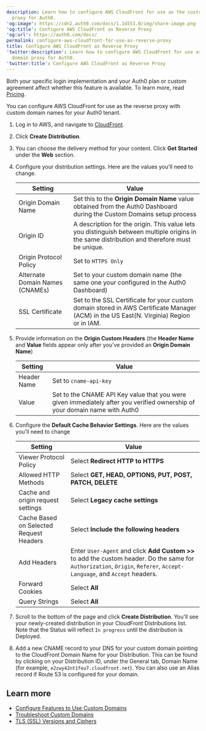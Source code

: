 ```yaml
---
description: Learn how to configure AWS CloudFront for use as the custom domain
  proxy for Auth0.
'og:image': https://cdn2.auth0.com/docs/1.14553.0/img/share-image.png
'og:title': Configure AWS CloudFront as Reverse Proxy
'og:url': https://auth0.com/docs/
permalink: configure-aws-cloudfront-for-use-as-reverse-proxy
title: Configure AWS CloudFront as Reverse Proxy
'twitter:description': Learn how to configure AWS CloudFront for use as the custom
  domain proxy for Auth0.
'twitter:title': Configure AWS CloudFront as Reverse Proxy
---
```

<Card title="Availability varies by Auth0 plan">

Both your specific login implementation and your Auth0 plan or custom agreement affect whether this feature is available. To learn more, read [Pricing](https://auth0.com/pricing).

</Card>

You can configure AWS CloudFront for use as the reverse proxy with <Tooltip tip="Custom Domain: Third-party domain with a specialized, or vanity, name." cta="View Glossary" href="/glossary?term=custom+domain">custom domain</Tooltip> names for your Auth0 tenant.

1. Log in to AWS, and navigate to [CloudFront](https://console.aws.amazon.com/cloudfront).
2. Click **Create Distribution**.
3. You can choose the delivery method for your content. Click **Get Started** under the **Web** section.
4. Configure your distribution settings. Here are the values you'll need to change.

   <table class="table"><thead>
   <tr>
   <th>Setting</th>
   <th>Value</th>
   </tr>
   </thead>
   <tbody>
   <tr>
   <td>Origin Domain Name</td>
   <td>Set this to the <strong>Origin Domain Name</strong> value obtained from the Auth0 Dashboard during the Custom Domains setup process</td>
   </tr>
   <tr>
   <td>Origin ID</td>
   <td>A description for the origin. This value lets you distinguish between multiple origins in the same distribution and therefore must be unique.</td>
   </tr>
   <tr>
   <td>Origin Protocol Policy</td>
   <td>Set to <code>HTTPS Only</code></td>
   </tr>
   <tr>
   <td>Alternate Domain Names (CNAMEs)</td>
   <td>Set to your custom domain name (the same one your configured in the Auth0 Dashboard)</td>
   </tr>
   <tr>
   <td>SSL Certificate</td>
   <td>Set to the SSL Certificate for your custom domain stored in AWS Certificate Manager (ACM) in the US East(N. Virginia) Region or in IAM.</td>
   </tr>
   </tbody>
   </table>
5. Provide information on the **Origin Custom Headers** (the **Header Name** and **Value** fields appear only after you've provided an **Origin Domain Name**)

   <table class="table"><thead>
   <tr>
   <th>Setting</th>
   <th>Value</th>
   </tr>
   </thead>
   <tbody>
   <tr>
   <td>Header Name</td>
   <td>Set to <code>cname-api-key</code></td>
   </tr>
   <tr>
   <td>Value</td>
   <td>Set to the CNAME API Key value that you were given immediately after you verified ownership of your domain name with Auth0</td>
   </tr>
   </tbody>
   </table>
6. Configure the **Default Cache Behavior Settings**. Here are the values you'll need to change

   <table class="table"><thead>
   <tr>
   <th>Setting</th>
   <th>Value</th>
   </tr>
   </thead>
   <tbody>
   <tr>
   <td>Viewer Protocol Policy</td>
   <td>Select <strong>Redirect HTTP to HTTPS</strong></td>
   </tr>
   <tr>
   <td>Allowed HTTP Methods</td>
   <td>Select <strong>GET, HEAD, OPTIONS, PUT, POST, PATCH, DELETE</strong></td>
   </tr>
   <tr>
   <td>Cache and origin request settings</td>
   <td>Select <strong>Legacy cache settings</strong></td>
   </tr>
   <tr>
   <td>Cache Based on Selected Request Headers</td>
   <td>Select <strong>Include the following headers</strong></td>
   </tr>
   <tr>
   <td>Add Headers</td>
   <td>Enter <code>User-Agent</code> and click <strong>Add Custom &gt;&gt;</strong> to add the custom header. Do the same for <code>Authorization</code>, <code>Origin</code>, <code>Referer</code>, <code>Accept-Language</code>, and <code>Accept</code> headers.</td>
   </tr>
   <tr>
   <td>Forward Cookies</td>
   <td>Select <strong>All</strong></td>
   </tr>
   <tr>
   <td>Query Strings</td>
   <td>Select <strong>All</strong></td>
   </tr>
   </tbody>
   </table>
7. Scroll to the bottom of the page and click **Create Distribution**.
   You'll see your newly-created distribution in your CloudFront Distributions list. Note that the Status will reflect `In progress` until the distribution is Deployed.
8. Add a new CNAME record to your DNS for your custom domain pointing to the CloudFront Domain Name for your Distribution. This can be found by clicking on your Distribution ID, under the General tab, Domain Name (for example, `e2zwy42nt1feu7.cloudfront.net`). You can also use an Alias record if Route 53 is configured for your domain.

## Learn more

* [Configure Features to Use Custom Domains](/customize/custom-domains/configure-features-to-use-custom-domains)
* [Troubleshoot Custom Domains](/troubleshoot/integration-extensibility-issues/troubleshoot-custom-domains)
* [TLS (SSL) Versions and Ciphers](/customize/custom-domains/self-managed-certificates/tls-ssl)